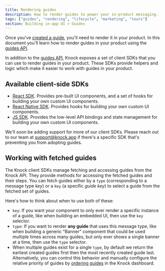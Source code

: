 ```yaml
---
title: Rendering guides
description: How to render guides to power your in-product messaging.
tags: ["guides", "rendering", "lifecycle", "marketing", "tours"]
section: Building in-app UI > Guides
---
```


Once you've [created a guide](/in-app-ui/guides/create-guides), you'll need to render it in your product. In this document you'll learn how to render guides in your product using the [guides API](/api-reference/users/guides/).

In addition to the [guides API](/api-reference/users/guides/), Knock exposes a set of client SDKs that you can use to render guides in your product. These SDKs provide helpers and logic which make it easier to work with guides in your product.

## Available client-side SDKs

- [React SDK](/in-app-ui/react/sdk/overview). Provides pre-built UI components, and a set of hooks for building your own custom UI components.
- [React Native SDK](/in-app-ui/react-native/sdk/overview). Provides hooks for building your own custom UI components.
- [JS SDK](/in-app-ui/javascript/sdk/overview). Provides the low-level API bindings and state management for building your own custom UI components.

We'll soon be adding support for more of our client SDKs. Please reach out to our team at [support@knock.app](mailto:support@knock.app?subject=Guides%20SDK%20support) if there's a specific SDK that's preventing you from adopting guides.

## Working with fetched guides

The Knock client SDKs manage fetching and accessing guides from the Knock API. They provide methods for accessing the fetched guides and their steps. You can fetch guides either by a `type` (corresponding to a message type _key_) or a `key` (a specific _guide_ _key_) to select a guide from the fetched set of guides.

Here's how to think about when to use both of these:

- `key`: If you want your component to only ever render a specific instance of a guide, like when building an embedded UI, then use the `key` selector.
- `type`: If you want to render **any guide** that uses this message type, like when building a generic "Banner" component that could be used multiple times across many guides, but only ever shows a single banner at a time, then use the `type` selector.
- When multiple guides exist for a single `type`, by default we return the earliest created guides first then the most recently created guide last. Alternatively, you can control this behavior and manually configure the relative priority of guides by [ordering guides](/in-app-ui/guides/order-guides) in the Knock dashboard.
